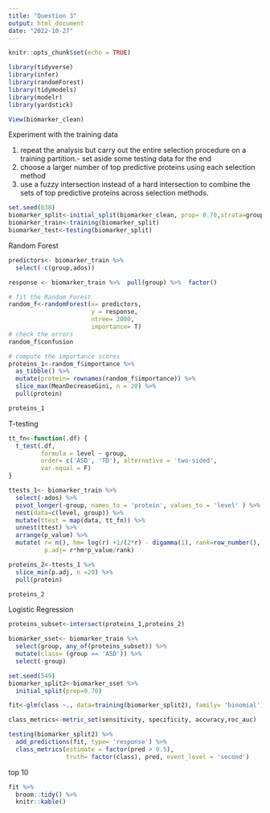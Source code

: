```yaml
---
title: "Question 3"
output: html_document
date: "2022-10-27"
---
```


```r
knitr::opts_chunk$set(echo = TRUE)
```


```r
library(tidyverse)
library(infer)
library(randomForest)
library(tidymodels)
library(modelr)
library(yardstick)
```

```r
View(biomarker_clean)
```


Experiment with the training data 

1. repeat the analysis but carry out the entire selection procedure on a training partition.- set aside some testing data for the end 
2. choose a larger number of top predictive proteins using each selection method 
3. use a fuzzy intersection instead of a hard intersection to combine
the sets of top predictive proteins across selection methods. 

```r
set.seed(638)
biomarker_split<-initial_split(biomarker_clean, prop= 0.70,strata=group)
biomarker_train<-training(biomarker_split)
biomarker_test<-testing(biomarker_split)
```

Random Forest
```r
predictors<- biomarker_train %>% 
  select(-c(group,ados))

response <- biomarker_train %>%  pull(group) %>%  factor()

# fit the Random Forest 
random_f<-randomForest(x= predictors, 
                       y = response,
                       ntree= 2000,
                       importance= T)
# check the errors 
random_f$confusion

# compute the importance scores 
proteins_1<-random_f$importance %>% 
  as_tibble() %>% 
  mutate(protein= rownames(random_f$importance)) %>% 
  slice_max(MeanDecreaseGini, n = 20) %>% 
  pull(protein)
```

```r
proteins_1
```

T-testing 
```r
tt_fn<-function(.df) {
  t_test(.df,
         formula = level ~ group,
         order= c('ASD', 'TD'), alternative = 'two-sided',
         var.equal = F)
}

ttests_1<- biomarker_train %>% 
  select(-ados) %>% 
  pivot_longer(-group, names_to = 'protein', values_to = 'level' ) %>% 
  nest(data=c(level, group)) %>% 
  mutate(ttest = map(data, tt_fn)) %>% 
  unnest(ttest) %>% 
  arrange(p_value) %>% 
  mutate( r= n(), hm= log(r) +1/(2*r) - digamma(1), rank=row_number(), 
          p.adj= r*hm*p_value/rank)

proteins_2<-ttests_1 %>% 
  slice_min(p.adj, n =20) %>% 
  pull(protein)
```

```r
proteins_2
```

Logistic Regression 

```r
proteins_subset<-intersect(proteins_1,proteins_2)

biomarker_sset<- biomarker_train %>% 
  select(group, any_of(proteins_subset)) %>% 
  mutate(class= (group == 'ASD')) %>% 
  select(-group)

set.seed(549)
biomarker_split2<-biomarker_sset %>% 
  initial_split(prop=0.70)

fit<-glm(class ~., data=training(biomarker_split2), family= 'binomial')

class_metrics<-metric_set(sensitivity, specificity, accuracy,roc_auc)

testing(biomarker_split2) %>% 
  add_predictions(fit, type= 'response') %>% 
  class_metrics(estimate = factor(pred > 0.5), 
                truth= factor(class), pred, event_level = 'second')
```

top 10 
```r
fit %>% 
  broom::tidy() %>% 
  knitr::kable() 
```

